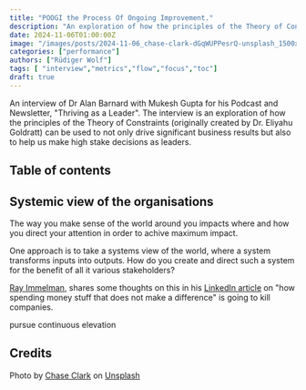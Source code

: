 ```yaml
---
title: "POOGI the Process Of Ongoing Improvement."
description: "An exploration of how the principles of the Theory of Constraints (originally created by Dr. Eliyahu Goldratt) can be used to not only drive significant business results but also to help us make high stake decisions as leaders."
date: 2024-11-06T01:00:00Z
image: "/images/posts/2024-11-06_chase-clark-dGqWUPPesrQ-unsplash_1500x623.webp"
categories: ["performance"]
authors: ["Rüdiger Wolf"]
tags: [ "interview","metrics","flow","focus","toc"]
draft: true
---
```


An interview of Dr Alan Barnard with Mukesh Gupta for his Podcast and Newsletter, "Thriving as a Leader". The interview is an exploration of how the principles of the Theory of Constraints (originally created by Dr. Eliyahu Goldratt) can be used to not only drive significant business results but also to help us make high stake decisions as leaders.


## Table of contents

## Systemic view of the organisations

The way you make sense of the world around you impacts where and how you direct your attention in order to achive maximum impact.

One approach is to take a systems view of the world, where a system transforms inputs into outputs. How do you create and direct such a system for the benefit of all it various stakeholders?

[Ray Immelman](https://www.linkedin.com/posts/rayimmelman_leadership-leadershipdevelopment-motivation-activity-6709555579557421057-NSE5), shares some thoughts on this in his [LinkedIn article](https://www.linkedin.com/pulse/dead-end-spend-kill-your-business-ray-immelman/) on "how spending money stuff that does not make a difference" is going to kill companies.






pursue continuous elevation


## Credits

Photo by <a href="https://unsplash.com/@chaseelliottclark?utm_content=creditCopyText&utm_medium=referral&utm_source=unsplash">Chase Clark</a> on <a href="https://unsplash.com/photos/woman-right-fist-dGqWUPPesrQ?utm_content=creditCopyText&utm_medium=referral&utm_source=unsplash">Unsplash</a>

      

